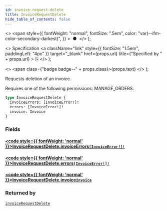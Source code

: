 ```yaml
---
id: invoice-request-delete
title: InvoiceRequestDelete
hide_table_of_contents: false
---
```


  <>
    <span
      style={{
        fontWeight: "normal",
        fontSize: ".5em",
        color: "var(--ifm-color-secondary-darkest)",
      }}
    >
      &nbsp;●&nbsp;
    </span>
  </>
);

  <>
    Specification
    <a
      className="link"
      style={{ fontSize: "1.5em", paddingLeft: "4px" }}
      target="\_blank"
      href={props.url}
      title={"Specified by " + props.url}
    >
      ⎘
    </a>
  </>
);

  <>
    <span class={"badge badge--" + props.class}>{props.text}</span>
  </>
);

Requests deletion of an invoice.

Requires one of the following permissions: MANAGE_ORDERS.

```graphql
type InvoiceRequestDelete {
  invoiceErrors: [InvoiceError!]!
  errors: [InvoiceError!]!
  invoice: Invoice
}
```

### Fields

#### [<code style={{ fontWeight: 'normal' }}>InvoiceRequestDelete.<b>invoiceErrors</b></code>](#)<Bullet />[`[InvoiceError!]!`](../../../developer/api-reference/objects/invoice-error) <Badge class="secondary" text="non-null"/> <Badge class="secondary" text="object"/>

>

#### [<code style={{ fontWeight: 'normal' }}>InvoiceRequestDelete.<b>errors</b></code>](#)<Bullet />[`[InvoiceError!]!`](../../../developer/api-reference/objects/invoice-error) <Badge class="secondary" text="non-null"/> <Badge class="secondary" text="object"/>

>

#### [<code style={{ fontWeight: 'normal' }}>InvoiceRequestDelete.<b>invoice</b></code>](#)<Bullet />[`Invoice`](../../../developer/api-reference/objects/invoice) <Badge class="secondary" text="object"/>

>

### Returned by

[`invoiceRequestDelete`](../../../developer/api-reference/mutations/invoice-request-delete) <Badge class="secondary" text="mutation"/>
